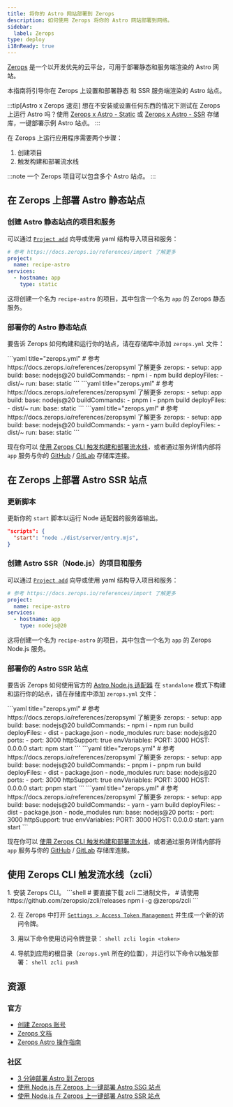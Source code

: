 ```yaml
---
title: 将你的 Astro 网站部署到 Zerops
description: 如何使用 Zerops 将你的 Astro 网站部署到网络。
sidebar:
  label: Zerops
type: deploy
i18nReady: true
---
```


[Zerops](https://zerops.io/) 是一个以开发优先的云平台，可用于部署静态和服务端渲染的 Astro 网站。

本指南将引导你在 Zerops 上设置和部署静态 和 SSR 服务端渲染的 Astro 站点。

:::tip[Astro x Zerops 速览]
想在不安装或设置任何东西的情况下测试在 Zerops 上运行 Astro 吗？使用 [Zerops x Astro - Static](https://github.com/zeropsio/recipe-astro-static) 或 [Zerops x Astro - SSR](https://github.com/zeropsio/recipe-astro-nodejs) 存储库，一键部署示例 Astro 站点。
:::

在 Zerops 上运行应用程序需要两个步骤：
1. 创建项目
2. 触发构建和部署流水线

:::note
一个 Zerops 项目可以包含多个 Astro 站点。
:::

## 在 Zerops 上部署 Astro 静态站点

### 创建 Astro 静态站点的项目和服务
可以通过 [`Project add`](https://app.zerops.io/dashboard/project-add) 向导或使用 yaml 结构导入项目和服务：

```yaml
# 参考 https://docs.zerops.io/references/import 了解更多
project:
  name: recipe-astro
services:
  - hostname: app
    type: static
```

这将创建一个名为 `recipe-astro` 的项目，其中包含一个名为 `app` 的 Zerops 静态服务。

### 部署你的 Astro 静态站点

要告诉 Zerops 如何构建和运行你的站点，请在存储库中添加 `zerops.yml` 文件：

  <PackageManagerTabs>
    <Fragment slot="npm">
    ```yaml title="zerops.yml"
    # 参考 https://docs.zerops.io/references/zeropsyml 了解更多
    zerops:
      - setup: app
        build:
          base: nodejs@20
          buildCommands:
            - npm i
            - npm build
          deployFiles:
            - dist/~
        run:
          base: static
    ```
    </Fragment>
    <Fragment slot="pnpm">
    ```yaml title="zerops.yml"
    # 参考 https://docs.zerops.io/references/zeropsyml 了解更多
    zerops:
      - setup: app
        build:
          base: nodejs@20
          buildCommands:
            - pnpm i
            - pnpm build
          deployFiles:
            - dist/~
        run:
          base: static
    ```
    </Fragment>
    <Fragment slot="yarn">
    ```yaml title="zerops.yml"
    # 参考 https://docs.zerops.io/references/zeropsyml 了解更多
    zerops:
      - setup: app
        build:
          base: nodejs@20
          buildCommands:
            - yarn
            - yarn build
          deployFiles:
            - dist/~
        run:
          base: static
    ```
    </Fragment>
  </PackageManagerTabs>

现在你可以 [使用 Zerops CLI 触发构建和部署流水线](#使用-zerops-cli-触发流水线zcli)，或者通过服务详情内部将 `app` 服务与你的 [GitHub](https://docs.zerops.io/references/github-integration/) / [GitLab](https://docs.zerops.io/references/gitlab-integration) 存储库连接。

## 在 Zerops 上部署 Astro SSR 站点

### 更新脚本

更新你的 `start` 脚本以运行 Node 适配器的服务器输出。

```json title="package.json"
"scripts": {
  "start": "node ./dist/server/entry.mjs",
} 
```

### 创建 Astro SSR（Node.js）的项目和服务
可以通过 [`Project add`](https://app.zerops.io/dashboard/project-add) 向导或使用 yaml 结构导入项目和服务：

```yaml
# 参考 https://docs.zerops.io/references/import 了解更多
project:
  name: recipe-astro
services:
  - hostname: app
    type: nodejs@20
```

这将创建一个名为 `recipe-astro` 的项目，其中包含一个名为 `app` 的 Zerops Node.js 服务。

### 部署你的 Astro SSR 站点

要告诉 Zerops 如何使用官方的 [Astro Node.js 适配器](/zh-cn/guides/integrations-guide/node/) 在 `standalone` 模式下构建和运行你的站点，请在存储库中添加 `zerops.yml` 文件：

  <PackageManagerTabs>
    <Fragment slot="npm">
    ```yaml title="zerops.yml"
    # 参考 https://docs.zerops.io/references/zeropsyml 了解更多
    zerops:
      - setup: app
        build:
          base: nodejs@20
          buildCommands:
            - npm i
            - npm run build
          deployFiles:
            - dist
            - package.json
            - node_modules
        run:
          base: nodejs@20
          ports:
            - port: 3000
              httpSupport: true
          envVariables:
            PORT: 3000
            HOST: 0.0.0.0
          start: npm start
    ```
    </Fragment>
    <Fragment slot="pnpm">
    ```yaml title="zerops.yml"
    # 参考 https://docs.zerops.io/references/zeropsyml 了解更多
    zerops:
      - setup: app
        build:
          base: nodejs@20
          buildCommands:
            - pnpm i
            - pnpm run build
          deployFiles:
            - dist
            - package.json
            - node_modules
        run:
          base: nodejs@20
          ports:
            - port: 3000
              httpSupport: true
          envVariables:
            PORT: 3000
            HOST: 0.0.0.0
          start: pnpm start
    ```
    </Fragment>
    <Fragment slot="yarn">
    ```yaml title="zerops.yml"
    # 参考 https://docs.zerops.io/references/zeropsyml 了解更多
    zerops:
      - setup: app
        build:
          base: nodejs@20
          buildCommands:
            - yarn
            - yarn build
          deployFiles:
            - dist
            - package.json
            - node_modules
        run:
          base: nodejs@20
          ports:
            - port: 3000
              httpSupport: true
          envVariables:
            PORT: 3000
            HOST: 0.0.0.0
          start: yarn start
    ```
    </Fragment>
  </PackageManagerTabs>

现在你可以 [使用 Zerops CLI 触发构建和部署流水线](#使用-zerops-cli-触发流水线zcli)，或者通过服务详情内部将 `app` 服务与你的 [GitHub](https://docs.zerops.io/references/github-integration/) / [GitLab](https://docs.zerops.io/references/gitlab-integration) 存储库连接。

## 使用 Zerops CLI 触发流水线（zcli）

<Steps>
1. 安装 Zerops CLI。
		```shell
		# 要直接下载 zcli 二进制文件，
		# 请使用 https://github.com/zeropsio/zcli/releases
		npm i -g @zerops/zcli
		```

2. 在 Zerops 中打开 [`Settings > Access Token Management`](https://app.zerops.io/settings/token-management) 并生成一个新的访问令牌。

3. 用以下命令使用访问令牌登录：
		```shell
		zcli login <token>
		```

4. 导航到应用的根目录（`zerops.yml` 所在的位置），并运行以下命令以触发部署：
		```shell
		zcli push
		```
</Steps>

## 资源
### 官方

- [创建 Zerops 账号](https://app.zerops.io/registration)
- [Zerops 文档](https://docs.zerops.io)
- [Zerops Astro 操作指南](https://app.zerops.io/recipe/astro)

### 社区
- [3 分钟部署 Astro 到 Zerops](https://medium.com/@arjunaditya/how-to-deploy-astro-to-zerops-4230816a62b4)
- [使用 Node.js 在 Zerops 上一键部署 Astro SSG 站点](https://youtu.be/-4KTa4VWtBE)
- [使用 Node.js 在 Zerops 上一键部署 Astro SSR 站点](https://youtu.be/eR6b_JnDH6g)
